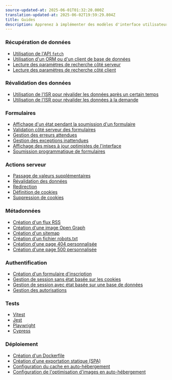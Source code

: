 ```yaml
---
source-updated-at: 2025-06-01T01:32:20.000Z
translation-updated-at: 2025-06-02T19:59:29.804Z
title: Guides
description: Apprenez à implémenter des modèles d'interface utilisateur courants et des cas d'utilisation avec Next.js
---
```


### Récupération de données

- [Utilisation de l'API `fetch`](/docs/app/getting-started/fetching-data#with-the-fetch-api)
- [Utilisation d'un ORM ou d'un client de base de données](/docs/app/getting-started/fetching-data#with-an-orm-or-database)
- [Lecture des paramètres de recherche côté serveur](/docs/app/api-reference/file-conventions/page)
- [Lecture des paramètres de recherche côté client](/docs/app/api-reference/functions/use-search-params)

### Révalidation des données

- [Utilisation de l'ISR pour révalider les données après un certain temps](/docs/app/guides/incremental-static-regeneration#time-based-revalidation)
- [Utilisation de l'ISR pour révalider les données à la demande](/docs/app/guides/incremental-static-regeneration#on-demand-revalidation-with-revalidatepath)

### Formulaires

- [Affichage d'un état pendant la soumission d'un formulaire](/docs/app/guides/forms)
- [Validation côté serveur des formulaires](/docs/app/guides/forms)
- [Gestion des erreurs attendues](/docs/app/getting-started/error-handling#handling-expected-errors)
- [Gestion des exceptions inattendues](/docs/app/getting-started/error-handling#handling-uncaught-exceptions)
- [Affichage des mises à jour optimistes de l'interface](/docs/app/guides/forms#optimistic-updates)
- [Soumission programmatique de formulaires](/docs/app/guides/forms#programmatic-form-submission)

### Actions serveur

- [Passage de valeurs supplémentaires](/docs/app/guides/forms)
- [Révalidation des données](/docs/app/building-your-application/data-fetching/server-actions-and-mutations#revalidating-data)
- [Redirection](/docs/app/building-your-application/data-fetching/server-actions-and-mutations#redirecting)
- [Définition de cookies](/docs/app/api-reference/functions/cookies#setting-a-cookie)
- [Suppression de cookies](/docs/app/api-reference/functions/cookies#deleting-cookies)

### Métadonnées

- [Création d'un flux RSS](/docs/app/building-your-application/routing/route-handlers#non-ui-responses)
- [Création d'une image Open Graph](/docs/app/api-reference/file-conventions/metadata/opengraph-image)
- [Création d'un sitemap](/docs/app/api-reference/file-conventions/metadata/sitemap)
- [Création d'un fichier robots.txt](/docs/app/api-reference/file-conventions/metadata/robots)
- [Création d'une page 404 personnalisée](/docs/app/api-reference/file-conventions/not-found)
- [Création d'une page 500 personnalisée](/docs/app/api-reference/file-conventions/error)

### Authentification

- [Création d'un formulaire d'inscription](/docs/app/guides/authentication#sign-up-and-login-functionality)
- [Gestion de session sans état basée sur les cookies](/docs/app/guides/authentication#stateless-sessions)
- [Gestion de session avec état basée sur une base de données](/docs/app/guides/authentication#database-sessions)
- [Gestion des autorisations](/docs/app/guides/authentication#authorization)

### Tests

- [Vitest](/docs/app/guides/testing/vitest)
- [Jest](/docs/app/guides/testing/jest)
- [Playwright](/docs/app/guides/testing/playwright)
- [Cypress](/docs/app/guides/testing/cypress)

### Déploiement

- [Création d'un Dockerfile](/docs/app/getting-started/deploying#docker)
- [Création d'une exportation statique (SPA)](/docs/app/guides/static-exports)
- [Configuration du cache en auto-hébergement](/docs/app/guides/self-hosting#configuring-caching)
- [Configuration de l'optimisation d'images en auto-hébergement](/docs/app/guides/self-hosting#image-optimization)